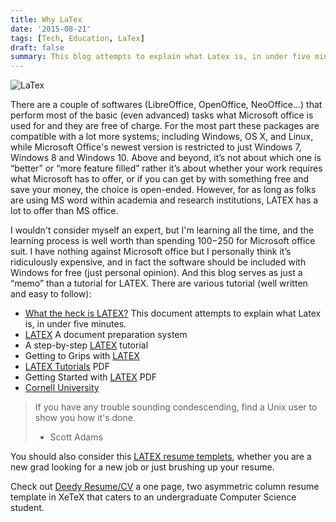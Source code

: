 ```yaml
---
title: Why LaTex
date: '2015-08-21'
tags: [Tech, Education, LaTex]
draft: false
summary: This blog attempts to explain what Latex is, in under five minutes.
---
```


<img className="inline" src="/static/images/Blog/blog_post_2.jpg" alt="LaTex" />

There are a couple of softwares (LibreOffice, OpenOffice, NeoOffice…) that perform most of the basic (even advanced) tasks what Microsoft office is used for and they are free of charge. For the most part these packages are compatible with a lot more systems; including Windows, OS X, and Linux, while Microsoft Office's newest version is restricted to just Windows 7, Windows 8 and Windows 10. Above and beyond, it’s not about which one is “better” or “more feature filled” rather it’s about whether your work requires what Microsoft has to offer, or if you can get by with something free and save your money, the choice is open-ended. However, for as long as folks are using MS word within academia and research institutions, LATEX has a lot to offer than MS office.

I wouldn't consider myself an expert, but I'm learning all the time, and the learning process is well worth than spending $100-$250 for Microsoft office suit. I have nothing against Microsoft office but I personally think it’s ridiculously expensive, and in fact the software should be included with Windows for free (just personal opinion). And this blog serves as just a “memo” than a tutorial for LATEX. There are various tutorial (well written and easy to follow):

- [What the heck is LATEX?](http://scottmcpeak.com/latex/whatislatex.html) This document attempts to explain what Latex is, in under five minutes.
- [LATEX](http://www.latex-project.org/) A document preparation system
- A step-by-step [LATEX](http://www.latex-tutorial.com/) tutorial
- Getting to Grips with [LATEX](http://www.andy-roberts.net/writing/latex)
- [LATEX Tutorials](https://www.tug.org/twg/mactex/tutorials/ltxprimer-1.0.pdf) PDF
- Getting Started with [LATEX](http://www.rpi.edu/dept/arc/training/latex/class-slides-pc.pdf) PDF
- [Cornell University](http://www.cs.cornell.edu/info/misc/latex-tutorial/latex-home.html)

> If you have any trouble sounding condescending, find a Unix user to show you how it's done.
> - Scott Adams

You should also consider this [LATEX resume templets](https://www.sharelatex.com/templates/cv-or-resume), whether you are a new grad looking for a new job or just brushing up your resume.

Check out [Deedy Resume/CV](https://github.com/deedydas/Deedy-Resume) a one page, two asymmetric column resume template in XeTeX that caters to an undergraduate Computer Science student.